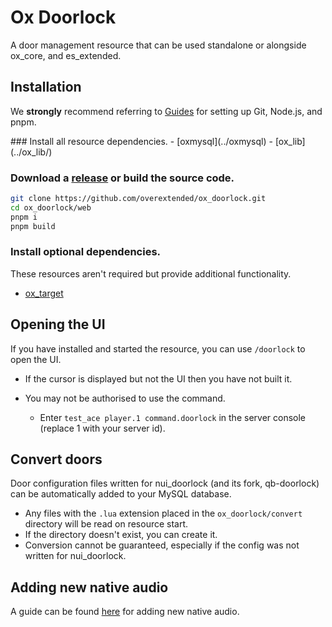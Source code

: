 
# Ox Doorlock

<ResourceLinks repo="https://github.com/overextended/ox_doorlock" />

A door management resource that can be used standalone or alongside ox_core, and es_extended.

## Installation

<Callout type="info">

We **strongly** recommend referring to [Guides](../guides) for setting up Git, Node.js, and pnpm.

</Callout>

<Steps>
### Install all resource dependencies.
- [oxmysql](../oxmysql)
- [ox_lib](../ox_lib/)

### Download a [release](https://github.com/overextended/ox_doorlock/releases) or build the source code.

```bash
git clone https://github.com/overextended/ox_doorlock.git
cd ox_doorlock/web
pnpm i
pnpm build
```

### Install optional dependencies.

These resources aren't required but provide additional functionality.

- [ox_target](../ox_target/)

</Steps>

## Opening the UI

If you have installed and started the resource, you can use `/doorlock` to open the UI.

- If the cursor is displayed but not the UI then you have not built it.
- You may not be authorised to use the command.

  - Enter `test_ace player.1 command.doorlock` in the server console (replace 1 with your server id).

## Convert doors

Door configuration files written for nui_doorlock (and its fork, qb-doorlock) can be automatically added to your MySQL database.

- Any files with the `.lua` extension placed in the `ox_doorlock/convert` directory will be read on resource start.
- If the directory doesn't exist, you can create it.
- Conversion cannot be guaranteed, especially if the config was not written for nui_doorlock.

## Adding new native audio

A guide can be found [here](https://forum.cfx.re/t/how-to-make-a-simplesound-using-native-audio/5156001) for adding new native audio.